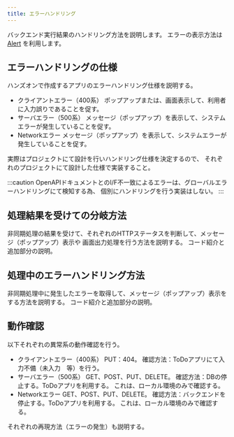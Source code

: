 ```yaml
---
title: エラーハンドリング
---
```


バックエンド実行結果のハンドリング方法を説明します。
エラーの表示方法は [Alert](https://reactnative.dev/docs/alert) を利用します。

## エラーハンドリングの仕様

ハンズオンで作成するアプリのエラーハンドリング仕様を説明する。

- クライアントエラー（400系）
ポップアップまたは、画面表示して、利用者に入力誤りであることを促す。
- サーバエラー（500系）
メッセージ（ポップアップ）を表示して、システムエラーが発生していることを促す。
- Networkエラー
メッセージ（ポップアップ）を表示して、システムエラーが発生していることを促す。

実際はプロジェクトにて設計を行いハンドリング仕様を決定するので、
それぞれのプロジェクトにて設計した仕様で実装すること。

:::caution
OpenAPIドキュメントとのI/F不一致によるエラーは、グローバルエラーハンドリングにて検知する為、
個別にハンドリングを行う実装はしない。
:::

## 処理結果を受けての分岐方法

非同期処理の結果を受けて、それぞれのHTTPステータスを判断して、メッセージ（ポップアップ）表示や
画面出力処理を行う方法を説明する。
コード紹介と追加部分の説明。

## 処理中のエラーハンドリング方法

非同期処理中に発生したエラーを取得して、メッセージ（ポップアップ）表示をする方法を説明する。
コード紹介と追加部分の説明。

## 動作確認

以下それぞれの異常系の動作確認を行う。

- クライアントエラー（400系）
PUT：404。
確認方法：ToDoアプリにて入力不備（未入力　等）を行う。
- サーバエラー（500系）
GET、POST、PUT、DELETE。
確認方法：DBの停止する。ToDoアプリを利用する。
これは、ローカル環境のみで確認する。
- Networkエラー
GET、POST、PUT、DELETE。
確認方法：バックエンドを停止する。ToDoアプリを利用する。
これは、ローカル環境のみで確認する。

それぞれの再現方法（エラーの発生）も説明する。
